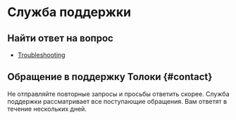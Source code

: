 # Служба поддержки

## Найти ответ на вопрос

- [Troubleshooting](./troubleshooting)

## Обращение в поддержку Толоки {#contact}

<Note mode="note" title="Примечание">

Не отправляйте повторные запросы и просьбы ответить скорее. Служба поддержки рассматривает все поступающие обращения. Вам ответят в течение нескольких дней.

</Note>

<YandexForm name="registration" src="https://forms.yandex.com/surveys/13464611.aae9597a9c66c630f2b7810fbddb942128830095/?lang=ru&iframe=1&service=toloka-ai"/>
